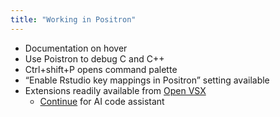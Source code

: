```yaml
---
title: "Working in Positron"
---
```


-   Documentation on hover
-   Use Poistron to debug C and C++
-   Ctrl+shift+P opens command palette
-   "Enable Rstudio key mappings in Positron" setting available
-   Extensions readily available from [Open VSX](https://open-vsx.org/)
    -   [Continue](https://github.com/continuedev/continue) for AI code assistant